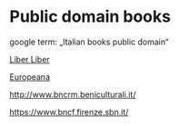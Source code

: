 = Public domain books =

google term: „Italian books public domain“

[[https://liberliber.it/opere/libri/|Liber Liber]]

[[https://www.europeana.eu/en|Europeana]]

http://www.bncrm.beniculturali.it/

[[https://www.bncf.firenze.sbn.it/]]
